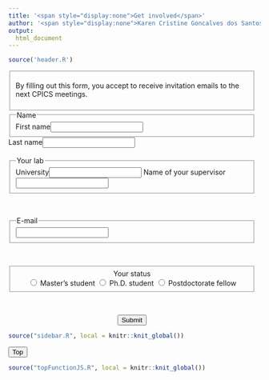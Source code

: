 ```yaml
---
title: '<span style="display:none">Get involved</span>'
author: '<span style="display:none">Karen Cristine Goncalves dos Santos</span>'
output: 
  html_document
---
```


<head>
<link rel="alternate" hreflang="fr-fr" href="../fr/participer.html">
<link rel="stylesheet" href="form.css">

```r
source('header.R')
```

<section class="col-md-9" style="padding-right:2%"><!--December 2020-->
<div class="row text">

<form name="CPICS_participation" method="POST" data-netlify="true">
<fieldset aria-required="true">
By filling out this form, you accept to receive invitation emails to the next CPICS meetings.

</fieldset>

<!-- ARE you a CS member
<div class="form-row">
<fieldset aria-required="true">
Only fill out this form if you are a student/postdoctorate fellow member of Centre SEVE.<br>

If you don't know if you are a member, search for your professor <a href="https://centreseve.recherche.usherbrooke.ca/en/researchers">here</a>


</fieldset>
</div> -->

<!-- Name -->
<div class="form-row">
<fieldset aria-required="true">
<legend>Name</legend>
<label for="firstName">First name</label><input type="text" name="firstName" id="firstName" aria-required="true" data-ok="false" required/> <span class="error-msg" id="firstNameErr"></span>
</div>
<div class="form-row">
<label for="lastName">Last name</label><input type="text" name="lastName" id="lastName" aria-required="true" data-ok="false" required/> <span class="error-msg" id="lastNameErr"></span>
</fieldset>
</div>
<br>
<!-- University -->
<div class="form-row">
<fieldset aria-required="true">
<legend>Your lab</legend>
<label for="University">University</label><input type="text" name="University" id="University" aria-required="true" data-ok="false" required/> <span class="error-msg" id="UniversityErr"></span>
<label for="Supervisor">Name of your supervisor</label> <input type="text" name="Supervisor" id="Supervisor" aria-required="true" data-ok="false" required/>
</fieldset>
</div>
<br>

<!-- Email -->
<div class="form-row">
<fieldset aria-required="true">
<legend>E-mail</legend>
<input type="text" name="email" id="email" aria-required="true" data-ok="false" required/> <span class="error-msg" id="emailErr"></span>
</fieldset>
</div>
<br>

<!-- Status -->
<div class="form-row">
<fieldset aria-required="true">
<center><legend>Your status</legend>
<input type="radio" id="masters" name="status" required="required" value="Master's student">
<label for="masters">Master's student</label>
<input type="radio" id="phd" name="status" required="required" value="Ph.D. student">
<label for="phd">Ph.D. student</label>
<input type="radio" id="postdoc" name="status" required="required" value="Postdoctorate fellow">
<label for="postdoc">Postdoctorate fellow</label></center>
</fieldset>
</div>
<br>

<center> <button type="submit" class="btn" aria-disabled="true" aria-describedby="CSmemberErr"> Submit </button></center>
</form>

</div>
</section> 

<section class="col-md-3">

```r
source("sidebar.R", local = knitr::knit_global())

```
</section> 

<button onclick="topFunction()" id="myBtn" title="Go to top">Top</button>
```r
source("topFunctionJS.R", local = knitr::knit_global())

```
</div>
</main>
